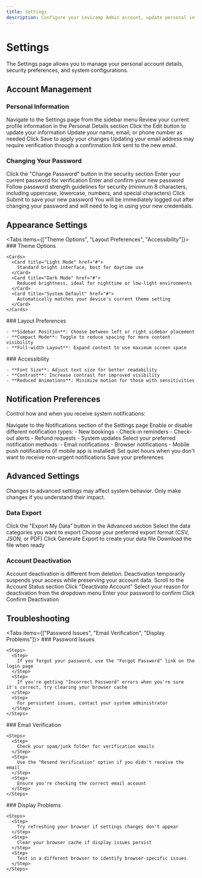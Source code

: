 ```yaml
---
title: Settings
description: Configure your Levicamp Admin account, update personal information, change passwords, and manage your profile preferences.
---
```


# Settings

<Callout type="info">
  The Settings page allows you to manage your personal account details, security preferences, and system configurations.
</Callout>

## Account Management

### Personal Information

<Steps>
  <Step>
    Navigate to the Settings page from the sidebar menu
  </Step>
  <Step>
    Review your current profile information in the Personal Details section
  </Step>
  <Step>
    Click the Edit button to update your information
  </Step>
  <Step>
    Update your name, email, or phone number as needed
  </Step>
  <Step>
    Click Save to apply your changes
  </Step>
</Steps>

<Callout type="warning">
  Updating your email address may require verification through a confirmation link sent to the new email.
</Callout>

### Changing Your Password

<Steps>
  <Step>
    Click the "Change Password" button in the security section
  </Step>
  <Step>
    Enter your current password for verification
  </Step>
  <Step>
    Enter and confirm your new password
  </Step>
  <Step>
    Follow password strength guidelines for security (minimum 8 characters, including uppercase, lowercase, numbers, and special characters)
  </Step>
  <Step>
    Click Submit to save your new password
  </Step>
</Steps>

<Callout type="error">
  You will be immediately logged out after changing your password and will need to log in using your new credentials.
</Callout>

## Appearance Settings

<Tabs items={["Theme Options", "Layout Preferences", "Accessibility"]}>
  <Tab>
    ### Theme Options
    
    <Cards>
      <Card title="Light Mode" href="#">
        Standard bright interface, best for daytime use
      </Card>
      <Card title="Dark Mode" href="#">
        Reduced brightness, ideal for nighttime or low-light environments
      </Card>
      <Card title="System Default" href="#">
        Automatically matches your device's current theme setting
      </Card>
    </Cards>
  </Tab>
  <Tab>
    ### Layout Preferences
    
    - **Sidebar Position**: Choose between left or right sidebar placement
    - **Compact Mode**: Toggle to reduce spacing for more content visibility
    - **Full-width Layout**: Expand content to use maximum screen space
  </Tab>
  <Tab>
    ### Accessibility
    
    - **Font Size**: Adjust text size for better readability
    - **Contrast**: Increase contrast for improved visibility
    - **Reduced Animations**: Minimize motion for those with sensitivities
  </Tab>
</Tabs>

## Notification Preferences

Control how and when you receive system notifications:

<Steps>
  <Step>
    Navigate to the Notifications section of the Settings page
  </Step>
  <Step>
    Enable or disable different notification types:
    - New bookings
    - Check-in reminders
    - Check-out alerts
    - Refund requests
    - System updates
  </Step>
  <Step>
    Select your preferred notification methods:
    - Email notifications
    - Browser notifications
    - Mobile push notifications (if mobile app is installed)
  </Step>
  <Step>
    Set quiet hours when you don't want to receive non-urgent notifications
  </Step>
  <Step>
    Save your preferences
  </Step>
</Steps>

## Advanced Settings

<Callout type="warning">
  Changes to advanced settings may affect system behavior. Only make changes if you understand their impact.
</Callout>

### Data Export

<Steps>
  <Step>
    Click the "Export My Data" button in the Advanced section
  </Step>
  <Step>
    Select the data categories you want to export
  </Step>
  <Step>
    Choose your preferred export format (CSV, JSON, or PDF)
  </Step>
  <Step>
    Click Generate Export to create your data file
  </Step>
  <Step>
    Download the file when ready
  </Step>
</Steps>

### Account Deactivation

<Callout type="error">
  Account deactivation is different from deletion. Deactivation temporarily suspends your access while preserving your account data.
</Callout>

<Steps>
  <Step>
    Scroll to the Account Status section
  </Step>
  <Step>
    Click "Deactivate Account"
  </Step>
  <Step>
    Select your reason for deactivation from the dropdown menu
  </Step>
  <Step>
    Enter your password to confirm
  </Step>
  <Step>
    Click Confirm Deactivation
  </Step>
</Steps>

## Troubleshooting

<Tabs items={["Password Issues", "Email Verification", "Display Problems"]}>
  <Tab>
    ### Password Issues
    
    <Steps>
      <Step>
        If you forgot your password, use the "Forgot Password" link on the login page
      </Step>
      <Step>
        If you're getting "Incorrect Password" errors when you're sure it's correct, try clearing your browser cache
      </Step>
      <Step>
        For persistent issues, contact your system administrator
      </Step>
    </Steps>
  </Tab>
  <Tab>
    ### Email Verification
    
    <Steps>
      <Step>
        Check your spam/junk folder for verification emails
      </Step>
      <Step>
        Use the "Resend Verification" option if you didn't receive the email
      </Step>
      <Step>
        Ensure you're checking the correct email account
      </Step>
    </Steps>
  </Tab>
  <Tab>
    ### Display Problems
    
    <Steps>
      <Step>
        Try refreshing your browser if settings changes don't appear
      </Step>
      <Step>
        Clear your browser cache if display issues persist
      </Step>
      <Step>
        Test in a different browser to identify browser-specific issues
      </Step>
    </Steps>
  </Tab>
</Tabs>